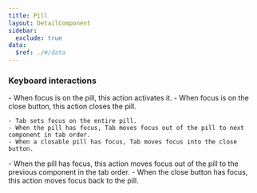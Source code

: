 ```yaml
---
title: Pill
layout: DetailComponent
sidebar:
  exclude: true
data:
  $ref: ./#/data
---
```


### Keyboard interactions

<KeyboardControls>
  <KeyboardControl keyOrCombos="Enter / Space">
    - When focus is on the pill, this action activates it.
    - When focus is on the close button, this action closes the pill.
  </KeyboardControl>
  <KeyboardControl keyOrCombos="Tab">

    - Tab sets focus on the entire pill.
    - When the pill has focus, Tab moves focus out of the pill to next component in tab order.
    - When a closable pill has focus, Tab moves focus into the close button.

  </KeyboardControl>
  <KeyboardControl keyOrCombos="Shift + Tab">
    - When the pill has focus, this action moves focus out of the pill to the previous component in the tab
    order.
    - When the close button has focus, this action moves focus back to the pill.
  </KeyboardControl>
</KeyboardControls>
